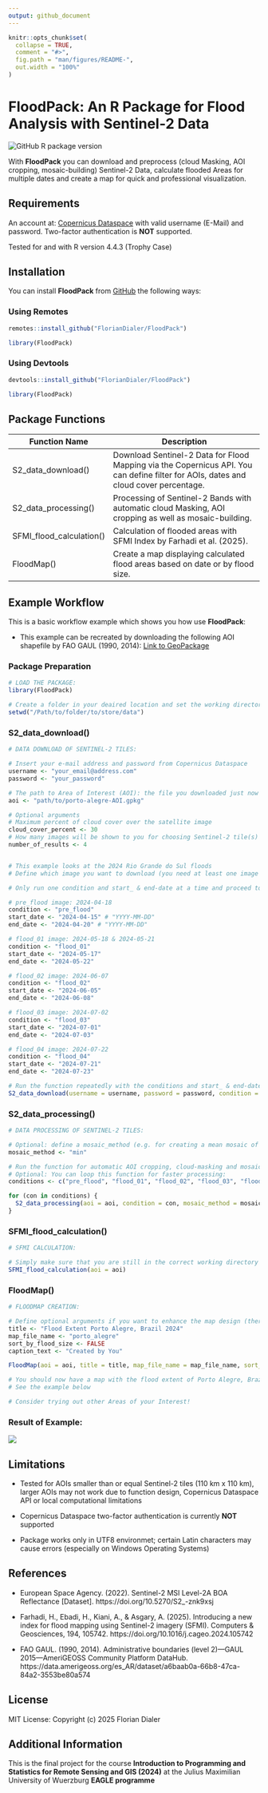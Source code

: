 ```yaml
---
output: github_document
---
```


<!-- README.md is generated from README.Rmd. Please edit that file -->

```r
knitr::opts_chunk$set(
  collapse = TRUE,
  comment = "#>",
  fig.path = "man/figures/README-",
  out.width = "100%"
)
```

# FloodPack: An R Package for Flood Analysis with Sentinel-2 Data

<img src="https://img.shields.io/github/r-package/v/FlorianDialer/FloodPack" alt="GitHub R package version"/>

With **FloodPack** you can download and preprocess (cloud Masking, AOI cropping, mosaic-building) Sentinel-2 Data, calculate flooded Areas for multiple dates and create a map for quick and professional visualization.

## Requirements

An account at: [Copernicus Dataspace](https://dataspace.copernicus.eu/) with valid username (E-Mail) and password. Two-factor authentication is **NOT** supported.

Tested for and with R version 4.4.3 (Trophy Case)

## Installation

You can install **FloodPack** from [GitHub](https://github.com/) the following ways:

### Using Remotes

``` r
remotes::install_github("FlorianDialer/FloodPack")

library(FloodPack)
```

### Using Devtools

``` r
devtools::install_github("FlorianDialer/FloodPack")

library(FloodPack)
```

## Package Functions

| **Function Name** | **Description** |
|----------------------|--------------------------------------------------|
| S2_data_download() | Download Sentinel-2 Data for Flood Mapping via the Copernicus API. You can define filter for AOIs, dates and cloud cover percentage. |
| S2_data_processing() | Processing of Sentinel-2 Bands with automatic cloud Masking, AOI cropping as well as mosaic-building. |
| SFMI_flood_calculation() | Calculation of flooded areas with SFMI Index by Farhadi et al. (2025). |
| FloodMap() | Create a map displaying calculated flood areas based on date or by flood size. |

## Example Workflow

This is a basic  workflow example which shows you how use **FloodPack**:

* This example can be recreated by downloading the following AOI shapefile by FAO GAUL (1990, 2014): [Link to GeoPackage](https://1drv.ms/u/c/1bda63fd85cbfc63/EXSrkHSO-6dFuGRboezatA0BkoMTTt4wqjtwuER4nhD0mw?e=GPJsa2)

### Package Preparation

```r
# LOAD THE PACKAGE:
library(FloodPack)

# Create a folder in your deaired location and set the working directory to it
setwd("/Path/to/folder/to/store/data")

```

### S2_data_download()

```r
# DATA DOWNLOAD OF SENTINEL-2 TILES:

# Insert your e-mail address and password from Copernicus Dataspace
username <- "your_email@address.com"
password <- "your_password"

# The path to Area of Interest (AOI): the file you downloaded just now
aoi <- "path/to/porto-alegre-AOI.gpkg"

# Optional arguments
# Maximum percent of cloud cover over the satellite image
cloud_cover_percent <- 30
# How many images will be shown to you for choosing Sentinel-2 tile(s)
number_of_results <- 4


# This example looks at the 2024 Rio Grande do Sul floods 
# Define which image you want to download (you need at least one image as a "pre_flood" and a "flood_xx" raster generally)

# Only run one condition and start_ & end-date at a time and proceed to run S2_data_download() repeatedly to download the correct tiles

# pre_flood image: 2024-04-18
condition <- "pre_flood"
start_date <- "2024-04-15" # "YYYY-MM-DD"
end_date <- "2024-04-20" # "YYYY-MM-DD"

# flood_01 image: 2024-05-18 & 2024-05-21
condition <- "flood_01"
start_date <- "2024-05-17"
end_date <- "2024-05-22"

# flood_02 image: 2024-06-07
condition <- "flood_02"
start_date <- "2024-06-05"
end_date <- "2024-06-08"

# flood_03 image: 2024-07-02
condition <- "flood_03"
start_date <- "2024-07-01"
end_date <- "2024-07-03"

# flood_04 image: 2024-07-22
condition <- "flood_04"
start_date <- "2024-07-21"
end_date <- "2024-07-23"

# Run the function repeatedly with the conditions and start_ & end-date to download the correctly dated tiles
S2_data_download(username = username, password = password, condition = condition, start_date = start_date, end_date = end_date, aoi = aoi, cloud_cover_percent = cloud_cover_percent, number_of_results = number_of_results)
```

### S2_data_processing()

```r
# DATA PROCESSING OF SENTINEL-2 TILES:

# Optional: define a mosaic_method (e.g. for creating a mean mosaic of a "pre_flood" raster), Default: minimum values get chosen for most effectively removing cloud artifacts, for more options check out the help page
mosaic_method <- "min"

# Run the function for automatic AOI cropping, cloud-masking and mosaic creation (if necessary)
# Optional: You can loop this function for faster processing:
conditions <- c("pre_flood", "flood_01", "flood_02", "flood_03", "flood_04")

for (con in conditions) {
  S2_data_processing(aoi = aoi, condition = con, mosaic_method = mosaic_method)
}

```

### SFMI_flood_calculation()

```r
# SFMI CALCULATION:

# Simply make sure that you are still in the correct working directory and you can run the next function for calculating flood areas; otherwise specify function argument "path_to_rasters"
SFMI_flood_calculation(aoi = aoi)

```

### FloodMap()

```r
# FLOODMAP CREATION:

# Define optional arguments if you want to enhance the map design (there are more than displayed here)
title <- "Flood Extent Porto Alegre, Brazil 2024"
map_file_name <- "porto_alegre"
sort_by_flood_size <- FALSE
caption_text <- "Created by You"

FloodMap(aoi = aoi, title = title, map_file_name = map_file_name, sort_by_flood_size = sort_by_flood_size, caption_text = caption_text)

# You should now have a map with the flood extent of Porto Alegre, Brazil 2024 in your working directory flood_map folder
# See the example below

# Consider trying out other Areas of your Interest!
```

### Result of Example:

![](example_images/porto_alegre.png)


## Limitations

* Tested for AOIs smaller than or equal Sentinel-2 tiles (110 km x 110 km), larger AOIs may not work due to function design, Copernicus Dataspace API or local computational limitations

* Copernicus Dataspace two-factor authentication is currently **NOT** supported

* Package works only in UTF8 environmet; certain Latin characters may cause errors (especially on Windows Operating Systems)


## References

* European Space Agency. (2022). Sentinel-2 MSI Level-2A BOA Reflectance [Dataset]. https://doi.org/10.5270/S2_-znk9xsj

* Farhadi, H., Ebadi, H., Kiani, A., & Asgary, A. (2025). Introducing a new index for flood mapping using Sentinel-2 imagery (SFMI). Computers & Geosciences, 194, 105742. https://doi.org/10.1016/j.cageo.2024.105742

* FAO GAUL. (1990, 2014). Administrative boundaries (level 2)—GAUL 2015—AmeriGEOSS Community Platform DataHub. https://data.amerigeoss.org/es_AR/dataset/a6baab0a-66b8-47ca-84a2-3553be80a574



## License

MIT License: Copyright (c) 2025 Florian Dialer

## Additional Information

This is the final project for the course **Introduction to Programming and Statistics for Remote Sensing and GIS (2024)** at the Julius Maximilian University of Wuerzburg **EAGLE programme**
